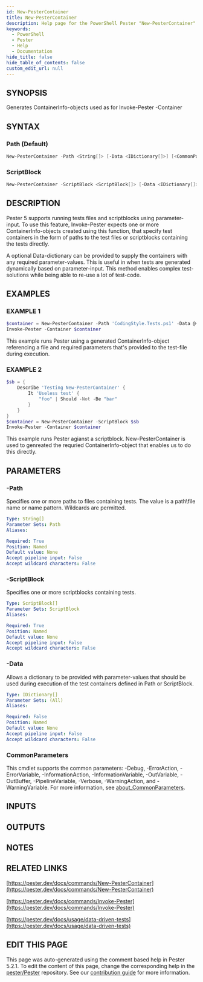 ```yaml
---
id: New-PesterContainer
title: New-PesterContainer
description: Help page for the PowerShell Pester "New-PesterContainer" command
keywords:
  - PowerShell
  - Pester
  - Help
  - Documentation
hide_title: false
hide_table_of_contents: false
custom_edit_url: null
---
```


## SYNOPSIS

Generates ContainerInfo-objects used as for Invoke-Pester -Container

## SYNTAX

### Path (Default)

```powershell
New-PesterContainer -Path <String[]> [-Data <IDictionary[]>] [<CommonParameters>]
```

### ScriptBlock

```powershell
New-PesterContainer -ScriptBlock <ScriptBlock[]> [-Data <IDictionary[]>] [<CommonParameters>]
```

## DESCRIPTION

Pester 5 supports running tests files and scriptblocks using parameter-input.
To use this feature, Invoke-Pester expects one or more ContainerInfo-objects
created using this function, that specify test containers in the form of paths
to the test files or scriptblocks containing the tests directly.

A optional Data-dictionary can be provided to supply the containers with any
required parameter-values.
This is useful in when tests are generated dynamically
based on parameter-input.
This method enables complex test-solutions while being
able to re-use a lot of test-code.

## EXAMPLES

### EXAMPLE 1

```powershell
$container = New-PesterContainer -Path 'CodingStyle.Tests.ps1' -Data @{ File = "Get-Emoji.ps1" }
Invoke-Pester -Container $container
```

This example runs Pester using a generated ContainerInfo-object referencing a file and
required parameters that's provided to the test-file during execution.

### EXAMPLE 2

```powershell
$sb = {
    Describe 'Testing New-PesterContainer' {
        It 'Useless test' {
            "foo" | Should -Not -Be "bar"
        }
    }
}
$container = New-PesterContainer -ScriptBlock $sb
Invoke-Pester -Container $container
```

This example runs Pester agianst a scriptblock.
New-PesterContainer is used to genreated
the requried ContainerInfo-object that enables us to do this directly.

## PARAMETERS

### -Path

Specifies one or more paths to files containing tests. The value is a path\file name or name pattern. Wildcards are permitted.

```yaml
Type: String[]
Parameter Sets: Path
Aliases:

Required: True
Position: Named
Default value: None
Accept pipeline input: False
Accept wildcard characters: False
```

### -ScriptBlock

Specifies one or more scriptblocks containing tests.

```yaml
Type: ScriptBlock[]
Parameter Sets: ScriptBlock
Aliases:

Required: True
Position: Named
Default value: None
Accept pipeline input: False
Accept wildcard characters: False
```

### -Data

Allows a dictionary to be provided with parameter-values that should be used during
execution of the test containers defined in Path or ScriptBlock.

```yaml
Type: IDictionary[]
Parameter Sets: (All)
Aliases:

Required: False
Position: Named
Default value: None
Accept pipeline input: False
Accept wildcard characters: False
```

### CommonParameters

This cmdlet supports the common parameters: -Debug, -ErrorAction, -ErrorVariable, -InformationAction, -InformationVariable, -OutVariable, -OutBuffer, -PipelineVariable, -Verbose, -WarningAction, and -WarningVariable. For more information, see [about_CommonParameters](http://go.microsoft.com/fwlink/?LinkID=113216).

## INPUTS

## OUTPUTS

## NOTES

## RELATED LINKS

[https://pester.dev/docs/commands/New-PesterContainer](https://pester.dev/docs/commands/New-PesterContainer)

[https://pester.dev/docs/commands/Invoke-Pester](https://pester.dev/docs/commands/Invoke-Pester)

[https://pester.dev/docs/usage/data-driven-tests](https://pester.dev/docs/usage/data-driven-tests)

## EDIT THIS PAGE

This page was auto-generated using the comment based help in Pester 5.2.1. To edit the content of this page, change the corresponding help in the [pester/Pester](https://github.com/pester/pester) repository. See our [contribution guide](https://github.com/pester/docs#contributing) for more information.
